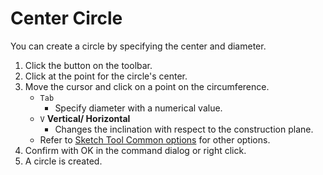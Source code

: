 
# Center Circle 

<Reference shortcut="" command="Center Circle" button="Toolbar" />

You can create a circle by specifying the center and diameter.

1. Click the button on the toolbar.
2. Click at the point for the circle's center.
3. Move the cursor and click on a point on the circumference.
   - `Tab` 
      - Specify diameter with a numerical value.
   - `V` **Vertical/ Horizontal**
      - Changes the inclination with respect to the construction plane.
   - Refer to [Sketch Tool Common options](common-options) for other options.
4. Confirm with OK in the command dialog or right click.
5. A circle is created.